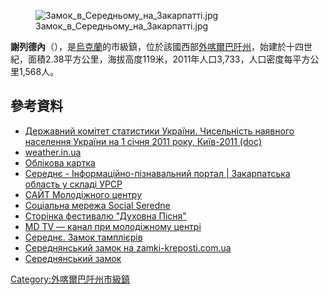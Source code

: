 {{No footnotes|time=2015-09-16T15:26:01+00:00}}
[[Image:Замок_в_Середньому_на_Закарпатті.jpg|right]]

{{coord|48|32|21|N|22|30|44|E|scale:30000|display=title}}

'''謝列德內'''（{{lang-uk|Середнє}}），是[[烏克蘭|烏克蘭]]的市級鎮，位於該國西部[[外喀爾巴阡州|外喀爾巴阡州]]，始建於十四世紀，面積2.38平方公里，海拔高度119米，2011年人口3,733，人口密度每平方公里1,568人。

==參考資料==
*[https://web.archive.org/web/20121010205321/http://stat6.stat.lviv.ua/PXWEB2007/ukr/publ/2011/chnas.zip Державний комітет статистики України. Чисельність наявного населення України на 1 січня 2011 року, Київ-2011 (doc)]
*[http://weather.in.ua/ua/zakarpatskaja/23718 weather.in.ua]{{Wayback|url=http://weather.in.ua/ua/zakarpatskaja/23718 |date=20111221141416 }}
*[http://gska2.rada.gov.ua/pls/z7502/A005?rdat1=29.06.2008&rf7571=11694 Облікова картка]{{dead link|date=2018年4月 |bot=InternetArchiveBot |fix-attempted=yes }}
* [http://imsu-zakarpattja.com/mista-i-sela-zakarpatskoi-oblasti/uzhgorodskyj-rajon/serednje.html Середнє - Інформаційно-пізнавальний портал | Закарпатська область у складі УРСР]{{Wayback|url=http://imsu-zakarpattja.com/mista-i-sela-zakarpatskoi-oblasti/uzhgorodskyj-rajon/serednje.html |date=20150717114635 }}
* [https://web.archive.org/web/20150715233658/http://molodseredne.pp.ua/ САЙТ Молодіжного центру]
* [https://web.archive.org/web/20130927100542/http://molodseredne.pp.ua/social/ Соціальна мережа Social Seredne]
* [https://web.archive.org/web/20130923053237/http://molodseredne.pp.ua/festive/ Сторінка фестивалю "Духовна Пісня"]
* [https://web.archive.org/web/20160304214932/http://molodseredne.pp.ua/kanal/mdtv.html MD TV — канал при молодіжному центрі]
* [http://www.castles.com.ua/se.html Середнє. Замок тамплієрів]{{Wayback|url=http://www.castles.com.ua/se.html |date=20150912013440 }}
* [http://zamki-kreposti.com.ua/zakarpatskaya-oblast/serednjanskij-zamok-srednee Середнянський замок на zamki-kreposti.com.ua]{{Wayback|url=http://zamki-kreposti.com.ua/zakarpatskaya-oblast/serednjanskij-zamok-srednee |date=20121127145857 }} {{ref-ru}}
* [https://web.archive.org/web/20091021072737/http://www.uzhgorod.ws/architecture_castle_seredne.htm Середнянський замок]

{{DEFAULTSORT:Середнє}}
[[Category:外喀爾巴阡州市級鎮|Category:外喀爾巴阡州市級鎮]]


{{Zakarpattia-geo-stub}}